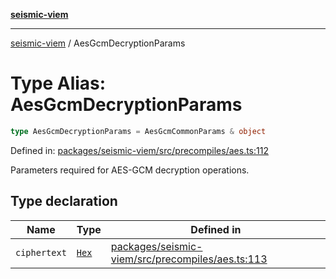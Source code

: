 [**seismic-viem**](/seismic-viem/README.mdx)

---

[seismic-viem](/seismic-viem/globals.mdx) / AesGcmDecryptionParams

# Type Alias: AesGcmDecryptionParams

```ts
type AesGcmDecryptionParams = AesGcmCommonParams & object
```

Defined in: [packages/seismic-viem/src/precompiles/aes.ts:112](https://github.com/SeismicSystems/seismic-client/blob/9fcfa5c0984a89e84539dc512bd70bb63c77e3ef/packages/seismic-viem/src/precompiles/aes.ts#L112)

Parameters required for AES-GCM decryption operations.

## Type declaration

| Name         | Type                                  | Defined in                                                                                                                                                                                           |
| ------------ | ------------------------------------- | ---------------------------------------------------------------------------------------------------------------------------------------------------------------------------------------------------- |
| `ciphertext` | [`Hex`](https://github.com/wevm/viem) | [packages/seismic-viem/src/precompiles/aes.ts:113](https://github.com/SeismicSystems/seismic-client/blob/9fcfa5c0984a89e84539dc512bd70bb63c77e3ef/packages/seismic-viem/src/precompiles/aes.ts#L113) |
